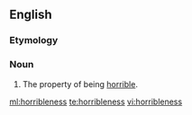 ==English==

===Etymology===
{{suffix|horrible|ness}}

===Noun===
{{en-noun|-}}

# The property of being [[horrible]].

[[ml:horribleness]]
[[te:horribleness]]
[[vi:horribleness]]